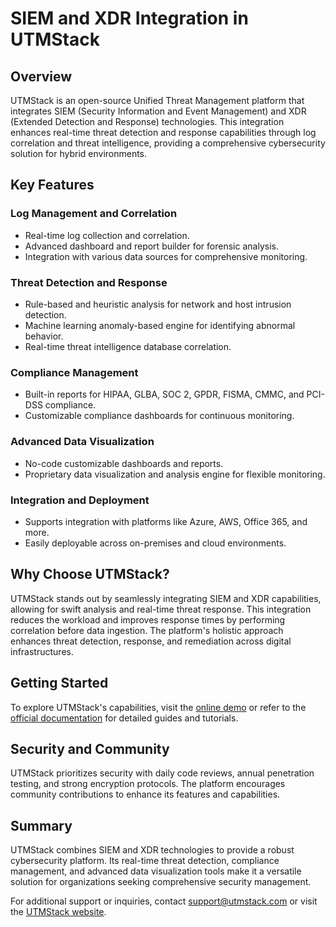 # SIEM and XDR Integration in UTMStack

## Overview

UTMStack is an open-source Unified Threat Management platform that integrates SIEM (Security Information and Event Management) and XDR (Extended Detection and Response) technologies. This integration enhances real-time threat detection and response capabilities through log correlation and threat intelligence, providing a comprehensive cybersecurity solution for hybrid environments.

## Key Features

### Log Management and Correlation

- Real-time log collection and correlation.
- Advanced dashboard and report builder for forensic analysis.
- Integration with various data sources for comprehensive monitoring.

### Threat Detection and Response

- Rule-based and heuristic analysis for network and host intrusion detection.
- Machine learning anomaly-based engine for identifying abnormal behavior.
- Real-time threat intelligence database correlation.

### Compliance Management

- Built-in reports for HIPAA, GLBA, SOC 2, GPDR, FISMA, CMMC, and PCI-DSS compliance.
- Customizable compliance dashboards for continuous monitoring.

### Advanced Data Visualization

- No-code customizable dashboards and reports.
- Proprietary data visualization and analysis engine for flexible monitoring.

### Integration and Deployment

- Supports integration with platforms like Azure, AWS, Office 365, and more.
- Easily deployable across on-premises and cloud environments.

## Why Choose UTMStack?

UTMStack stands out by seamlessly integrating SIEM and XDR capabilities, allowing for swift analysis and real-time threat response. This integration reduces the workload and improves response times by performing correlation before data ingestion. The platform's holistic approach enhances threat detection, response, and remediation across digital infrastructures.

## Getting Started

To explore UTMStack's capabilities, visit the [online demo](https://utmstack.com/demo) or refer to the [official documentation](https://docs.utmstack.com) for detailed guides and tutorials.

## Security and Community

UTMStack prioritizes security with daily code reviews, annual penetration testing, and strong encryption protocols. The platform encourages community contributions to enhance its features and capabilities.

## Summary

UTMStack combines SIEM and XDR technologies to provide a robust cybersecurity platform. Its real-time threat detection, compliance management, and advanced data visualization tools make it a versatile solution for organizations seeking comprehensive security management.

For additional support or inquiries, contact [support@utmstack.com](mailto:support@utmstack.com) or visit the [UTMStack website](https://utmstack.com).
